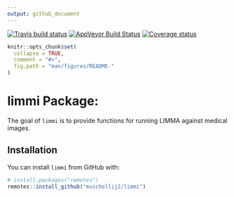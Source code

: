 ```yaml
---
output: github_document
---
```


[![Travis build status](https://travis-ci.com/muschellij2/limmi.svg?branch=master)](https://travis-ci.com/muschellij2/limmi)
[![AppVeyor Build Status](https://ci.appveyor.com/api/projects/status/github/muschellij2/limmi?branch=master&svg=true)](https://ci.appveyor.com/project/muschellij2/limmi)
[![Coverage status](https://codecov.io/gh/muschellij2/limmi/branch/master/graph/badge.svg)](https://codecov.io/gh/muschellij2/limmi)
<!-- README.md is generated from README.Rmd. Please edit that file -->

```r
knitr::opts_chunk$set(
  collapse = TRUE,
  comment = "#>",
  fig.path = "man/figures/README-"
)
```

# limmi Package: 
The goal of `limmi` is to provide functions for running LIMMA against
medical images.

## Installation

You can install `limmi` from GitHub with:

```r
# install.packages("remotes")
remotes::install_github("muschellij2/limmi")
```

